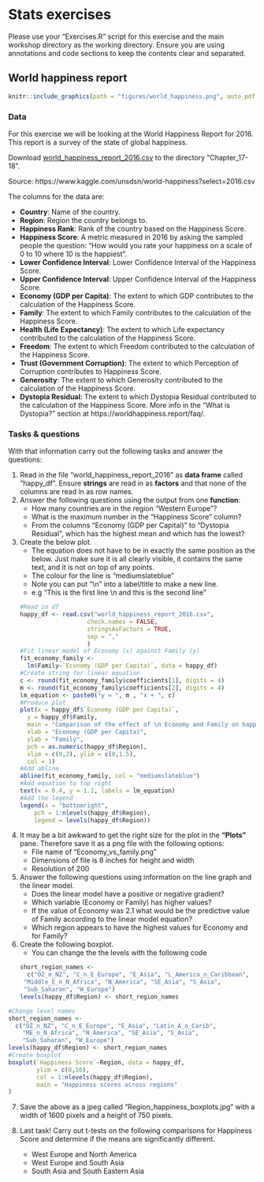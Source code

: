 # Stats exercises

Please use your "Exercises.R" script for this exercise and the main workshop directory as the working directory. Ensure you are using annotations and code sections to keep the contents clear and separated.

## World happiness report
```r
knitr::include_graphics(path = "figures/world_happiness.png", auto_pdf = TRUE)
``` 

### Data
For this exercise we will be looking at the World Happiness Report for 2016. This report is a survey of the state of global happiness.

Download [world_happiness_report_2016.csv](https://cgr.liv.ac.uk/illum/NEOFworkshops_5bfa93ca0482d69d/Intro_to_R/data/world_happiness_report_2016.csv) to the directory "Chapter_17-18".

Source: https://www.kaggle.com/unsdsn/world-happiness?select=2016.csv

The columns for the data are:

- __Country__: Name of the country.
- __Region__: Region the country belongs to.
- __Happiness Rank__: Rank of the country based on the Happiness Score.
- __Happiness Score__: A metric measured in 2016 by asking the sampled people the question: "How would you rate your happiness on a scale of 0 to 10 where 10 is the happiest".
- __Lower Confidence Interval__: Lower Confidence Interval of the Happiness Score.
- __Upper Confidence Interval__: Upper Confidence Interval of the Happiness Score.
- __Economy (GDP per Capita)__: The extent to which GDP contributes to the calculation of the Happiness Score.
- __Family__: The extent to which Family contributes to the calculation of the Happiness Score.
- __Health (Life Expectancy)__: The extent to which Life expectancy contributed to the calculation of the Happiness Score.
- __Freedom__: The extent to which Freedom contributed to the calculation of the Happiness Score.
- __Trust (Government Corruption)__: The extent to which Perception of Corruption contributes to Happiness Score.
- __Generosity__: The extent to which Generosity contributed to the calculation of the Happiness Score.
- __Dystopia Residual__: The extent to which Dystopia Residual contributed to the calculation of the Happiness Score. More info in the "What is Dystopia?" section at https://worldhappiness.report/faq/.

### Tasks & questions
With that information carry out the following tasks and answer the questions:

1. Read in the file "world_happiness_report_2016" as __data frame__ called "happy_df". Ensure __strings__ are read in as __factors__ and that none of the columns are read in as row names.
2. Answer the following questions using the output from one __function__:
    + How many countries are in the region "Western Europe"?
    + What is the maximum number in the "Happiness Score" column?
    + From the columns "Economy (GDP per Capital)" to "Dystopia Residual", which has the highest mean and which has the lowest?
3. Create the below plot.
    + The equation does not have to be in exactly the same position as the below. Just make sure it is all clearly visible, it contains the same text, and it is not on top of any points.
    + The colour for the line is "mediumslateblue"
    + Note you can put "\\n" into a label/title to make a new line.
    + e.g "This is the first line \\n and this is the second line"
```r
#Read in df
happy_df <- read.csv("world_happiness_report_2016.csv", 
                      check.names = FALSE,
                      stringsAsFactors = TRUE,
                      sep = ","
                      )
#Fit linear model of Economy (x) against Family (y)
fit_economy_family <- 
  lm(Family~`Economy (GDP per Capita)`, data = happy_df)
#Create string for linear equation
c <- round(fit_economy_family$coefficients[1], digits = 4)
m <- round(fit_economy_family$coefficients[2], digits = 4)
lm_equation <- paste0("y = ", m , "x + ", c)
#Produce plot
plot(x = happy_df$`Economy (GDP per Capita)`,
     y = happy_df$Family,
     main = "Comparison of the effect of \n Economy and Family on happiness",
     xlab = "Economy (GDP per Capita)",
     ylab = "Family",
     pch = as.numeric(happy_df$Region),
     xlim = c(0,2), ylim = c(0,1.5),
     col = 1)
#Add abline
abline(fit_economy_family, col = "mediumslateblue")
#Add equation to top right
text(x = 0.4, y = 1.1, labels = lm_equation)
#Add the legend
legend(x = "bottomright",
       pch = 1:nlevels(happy_df$Region),
       legend = levels(happy_df$Region))
```

4. It may be a bit awkward to get the right size for the plot in the __"Plots"__ pane. Therefore save it as a png file with the following options:
    + File name of "Economy_vs_family.png"
    + Dimensions of file is 8 inches for height and width
    + Resolution of 200
    
5. Answer the following questions using information on the line graph and the linear model.
    + Does the linear model have a positive or negative gradient?
    + Which variable (Economy or Family) has higher values?
    + If the value of Economy was 2.1 what would be the predictive value of Family according to the linear model equation?
    + Which region appears to have the highest values for Economy and for Family?
    
6. Create the following boxplot.
    + You can change the the levels with the following code
```r
short_region_names <- 
  c("OZ_n_NZ", "C_n_E_Europe", "E_Asia", "L_America_n_Caribbean",
    "Middle_E_n_N_Africa", "N_America", "SE_Asia", "S_Asia",
    "Sub_Saharan", "W_Europe")
levels(happy_df$Region) <- short_region_names
```
   
```r
#Change level names
short_region_names <- 
  c("OZ_n_NZ", "C_n_E_Europe", "E_Asia", "Latin_A_n_Carib",
    "ME_n_N_Africa", "N_America", "SE_Asia", "S_Asia",
    "Sub_Saharan", "W_Europe")
levels(happy_df$Region) <- short_region_names
#Create boxplot
boxplot(`Happiness Score`~Region, data = happy_df, 
        ylim = c(0,10),
        col = 1:nlevels(happy_df$Region),
        main = "Happiness scores across regions"
)
```

7. Save the above as a jpeg called "Region_happiness_boxplots.jpg" with a width of 1600 pixels and a height of 750 pixels.

8. Last task! Carry out t-tests on the following comparisons for Happiness Score and determine if the means are significantly different.
    + West Europe and North America
    + West Europe and South Asia
    + South Asia and South Eastern Asia
